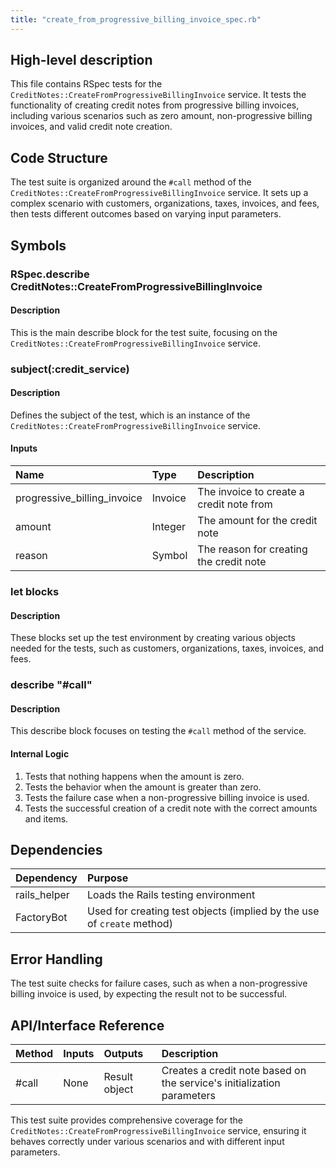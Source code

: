 ```yaml
---
title: "create_from_progressive_billing_invoice_spec.rb"
---
```


## High-level description
This file contains RSpec tests for the `CreditNotes::CreateFromProgressiveBillingInvoice` service. It tests the functionality of creating credit notes from progressive billing invoices, including various scenarios such as zero amount, non-progressive billing invoices, and valid credit note creation.

## Code Structure
The test suite is organized around the `#call` method of the `CreditNotes::CreateFromProgressiveBillingInvoice` service. It sets up a complex scenario with customers, organizations, taxes, invoices, and fees, then tests different outcomes based on varying input parameters.

## Symbols

### RSpec.describe CreditNotes::CreateFromProgressiveBillingInvoice
#### Description
This is the main describe block for the test suite, focusing on the `CreditNotes::CreateFromProgressiveBillingInvoice` service.

### subject(:credit_service)
#### Description
Defines the subject of the test, which is an instance of the `CreditNotes::CreateFromProgressiveBillingInvoice` service.

#### Inputs
| Name | Type | Description |
|:-----|:-----|:------------|
| progressive_billing_invoice | Invoice | The invoice to create a credit note from |
| amount | Integer | The amount for the credit note |
| reason | Symbol | The reason for creating the credit note |

### let blocks
#### Description
These blocks set up the test environment by creating various objects needed for the tests, such as customers, organizations, taxes, invoices, and fees.

### describe "#call"
#### Description
This describe block focuses on testing the `#call` method of the service.

#### Internal Logic
1. Tests that nothing happens when the amount is zero.
2. Tests the behavior when the amount is greater than zero.
3. Tests the failure case when a non-progressive billing invoice is used.
4. Tests the successful creation of a credit note with the correct amounts and items.

## Dependencies
| Dependency | Purpose |
|:-----------|:--------|
| rails_helper | Loads the Rails testing environment |
| FactoryBot | Used for creating test objects (implied by the use of `create` method) |

## Error Handling
The test suite checks for failure cases, such as when a non-progressive billing invoice is used, by expecting the result not to be successful.

## API/Interface Reference
| Method | Inputs | Outputs | Description |
|:-------|:-------|:--------|:------------|
| #call | None | Result object | Creates a credit note based on the service's initialization parameters |

This test suite provides comprehensive coverage for the `CreditNotes::CreateFromProgressiveBillingInvoice` service, ensuring it behaves correctly under various scenarios and with different input parameters.